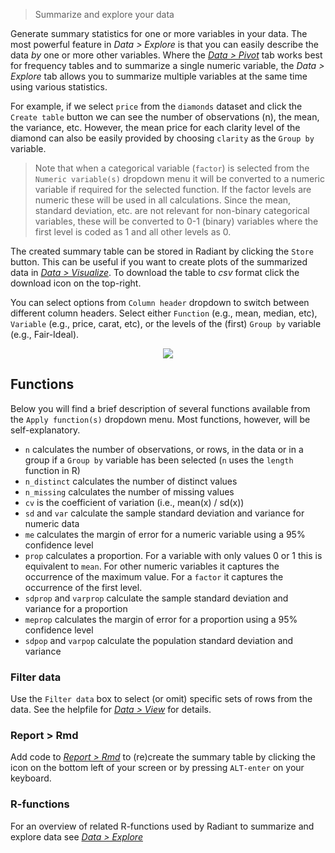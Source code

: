 > Summarize and explore your data

Generate summary statistics for one or more variables in your data. The most powerful feature in _Data > Explore_ is that you can easily describe the data _by_ one or more other variables. Where the <a href="https://radiant-rstats.github.io/docs/data/pivotr.html" target="_blank">_Data > Pivot_</a> tab works best for frequency tables and to summarize a single numeric variable, the _Data > Explore_ tab allows you to summarize multiple variables at the same time using various statistics.

For example, if we select `price` from the `diamonds` dataset and click the `Create table` button we can see the number of observations (n), the mean, the variance, etc. However, the mean price for each clarity level of the diamond can also be easily provided by choosing `clarity` as the `Group by` variable.

> Note that when a categorical variable (`factor`) is selected from the `Numeric variable(s)` dropdown menu it will be converted to a numeric variable if required for the selected function. If the factor levels are numeric these will be used in all calculations. Since the mean, standard deviation, etc. are not relevant for non-binary categorical variables, these will be converted to 0-1 (binary) variables where the first level is coded as 1 and all other levels as 0.

The created summary table can be stored in Radiant by clicking the `Store` button. This can be useful if you want to create plots of the summarized data in <a href="https://radiant-rstats.github.io/docs/data/visualize.html" target="_blank">_Data > Visualize_</a>. To download the table to _csv_ format click the download icon on the top-right.

You can select options from `Column header` dropdown to switch between different column headers. Select either `Function` (e.g., mean, median, etc), `Variable` (e.g., price, carat, etc), or the levels of the (first) `Group by` variable (e.g., Fair-Ideal).

<p align="center"><img src="https://radiant-rstats.github.io/docs/data/figures//explore.png"></p>

## Functions

Below you will find a brief description of several functions available from the `Apply function(s)` dropdown menu. Most functions, however, will be self-explanatory.

* `n` calculates the number of observations, or rows, in the data or in a group if a `Group by` variable has been selected (`n` uses the `length` function in R)
* `n_distinct` calculates the number of distinct values
* `n_missing` calculates the number of missing values
* `cv` is the coefficient of variation (i.e., mean(x) / sd(x))
* `sd` and `var` calculate the sample standard deviation and variance for numeric data
* `me` calculates the margin of error for a numeric variable using a 95% confidence level
* `prop` calculates a proportion. For a variable with only values 0 or 1 this is equivalent to `mean`. For other numeric variables it captures the occurrence of the maximum value.
For a `factor` it captures the occurrence of the first level. 
* `sdprop` and `varprop` calculate the sample standard deviation and variance for a proportion
* `meprop` calculates the margin of error for a proportion using a 95% confidence level
* `sdpop` and `varpop` calculate the population standard deviation and variance

### Filter data

Use the `Filter data` box to select (or omit) specific sets of rows from the data. See the helpfile for <a href="https://radiant-rstats.github.io/docs/data/view.html" target="_blank">_Data > View_</a> for details.

### Report > Rmd

Add code to <a href="https://radiant-rstats.github.io/docs/data/report_rmd.html" target="_blank">_Report > Rmd_</a> to (re)create the summary table by clicking the <i title="report results" class="fa fa-edit"></i> icon on the bottom left of your screen or by pressing `ALT-enter` on your keyboard.

### R-functions

For an overview of related R-functions used by Radiant to summarize and explore data see <a href = " https://radiant-rstats.github.io/radiant.data/reference/index.html#section-data-explore" target="_blank">_Data > Explore_</a>
